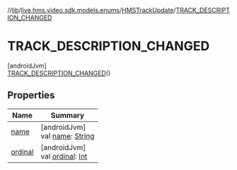 //[lib](../../../../index)/[live.hms.video.sdk.models.enums](../../index)/[HMSTrackUpdate](../index)/[TRACK_DESCRIPTION_CHANGED](index)

# TRACK_DESCRIPTION_CHANGED

[androidJvm]\
[TRACK_DESCRIPTION_CHANGED](index)()

## Properties

| Name               | Summary                                                                                                              |
| ------------------ | -------------------------------------------------------------------------------------------------------------------- |
| [name](name)       | [androidJvm]<br />val [name](name): [String](https://kotlinlang.org/api/latest/jvm/stdlib/kotlin/-string/index.html) |
| [ordinal](ordinal) | [androidJvm]<br />val [ordinal](ordinal): [Int](https://kotlinlang.org/api/latest/jvm/stdlib/kotlin/-int/index.html) |
